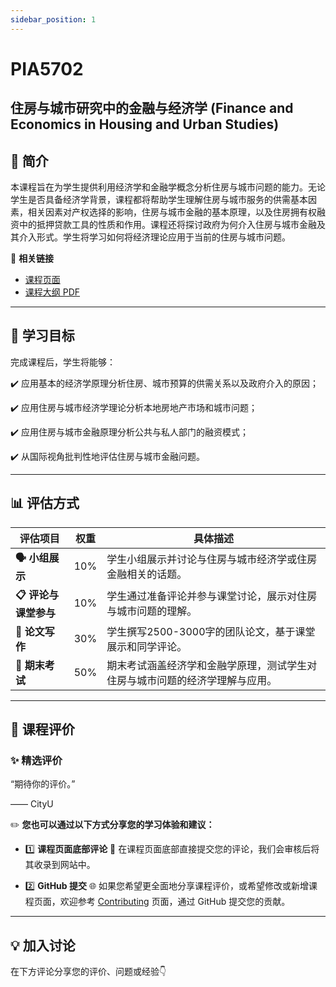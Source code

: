 ```yaml
---
sidebar_position: 1
---
```


# PIA5702
## 住房与城市研究中的金融与经济学 (Finance and Economics in Housing and Urban Studies)

## **📘 简介**
本课程旨在为学生提供利用经济学和金融学概念分析住房与城市问题的能力。无论学生是否具备经济学背景，课程都将帮助学生理解住房与城市服务的供需基本因素，相关因素对产权选择的影响，住房与城市金融的基本原理，以及住房拥有权融资中的抵押贷款工具的性质和作用。课程还将探讨政府为何介入住房与城市金融及其介入形式。学生将学习如何将经济理论应用于当前的住房与城市问题。

🔗 **相关链接**
- [课程页面](https://www.cityu.edu.hk/catalogue/pg/202425/course/PIA5702.htm)
- [课程大纲 PDF](https://www.cityu.edu.hk/catalogue/pg/202425/course/PIA5702.pdf)

---

## **🎯 学习目标**

完成课程后，学生将能够：

✔️ 应用基本的经济学原理分析住房、城市预算的供需关系以及政府介入的原因；

✔️ 应用住房与城市经济学理论分析本地房地产市场和城市问题；

✔️ 应用住房与城市金融原理分析公共与私人部门的融资模式；

✔️ 从国际视角批判性地评估住房与城市金融问题。

---

## **📊 评估方式**

| **评估项目**               | **权重** | **具体描述**                                                                                       |
|---------------------------|---------|---------------------------------------------------------------------------------------------------|
| **🗣️ 小组展示**             | 10%     | 学生小组展示并讨论与住房与城市经济学或住房金融相关的话题。                                        |
| **📋 评论与课堂参与**        | 10%     | 学生通过准备评论并参与课堂讨论，展示对住房与城市问题的理解。                                        |
| **📄 论文写作**             | 30%     | 学生撰写2500-3000字的团队论文，基于课堂展示和同学评论。                                               |
| **📅 期末考试**             | 50%     | 期末考试涵盖经济学和金融学原理，测试学生对住房与城市问题的经济学理解与应用。                         |

---

## **💬 课程评价**

### ✨ **精选评价**
<div className={commentStyles.commentBox}>
    <p className={commentStyles.commentText}>
        “期待你的评价。”
    </p>
    <p className={commentStyles.commentAuthor}>—— CityU</p>
</div>

✏️ **您也可以通过以下方式分享您的学习体验和建议：**

- 1️⃣ **课程页面底部评论**
💬 在课程页面底部直接提交您的评论，我们会审核后将其收录到网站中。

- 2️⃣ **GitHub 提交**
🌐 如果您希望更全面地分享课程评价，或希望修改或新增课程页面，欢迎参考 [Contributing](/contributing) 页面，通过 GitHub 提交您的贡献。

---

## **💡 加入讨论**

在下方评论分享您的评价、问题或经验👇
<Utterances />